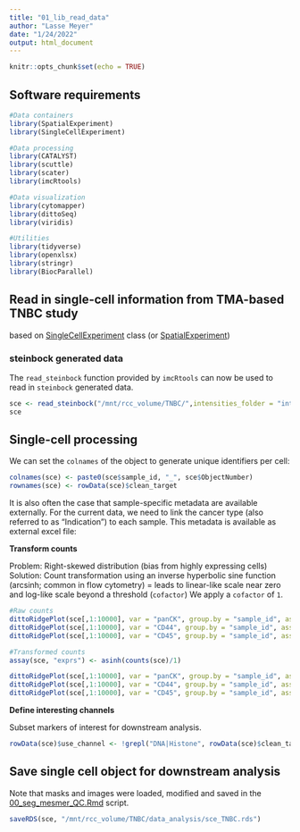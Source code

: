 ```yaml
---
title: "01_lib_read_data"
author: "Lasse Meyer"
date: "1/24/2022"
output: html_document
---
```


```r
knitr::opts_chunk$set(echo = TRUE)
```

## Software requirements

```r
#Data containers
library(SpatialExperiment)
library(SingleCellExperiment)

#Data processing
library(CATALYST)
library(scuttle)
library(scater)
library(imcRtools)

#Data visualization
library(cytomapper)
library(dittoSeq)
library(viridis)

#Utilities
library(tidyverse)
library(openxlsx)
library(stringr)
library(BiocParallel)
```

## Read in single-cell information from TMA-based TNBC study
based on [SingleCellExperiment](https://bioconductor.org/packages/release/bioc/html/SingleCellExperiment.html)
class (or [SpatialExperiment]())

### steinbock generated data
The `read_steinbock` function provided by `imcRtools` can now be used to read in
`steinbock` generated data. 

```r
sce <- read_steinbock("/mnt/rcc_volume/TNBC/",intensities_folder = "intensities_4",regionprops_folder = "regionprops", graphs_folder = "neighbors",return_as = "sce")
sce
```

## Single-cell processing

We can set the `colnames` of the object to generate unique identifiers per cell:

```r
colnames(sce) <- paste0(sce$sample_id, "_", sce$ObjectNumber)
rownames(sce) <- rowData(sce)$clean_target
```

It is also often the case that sample-specific metadata are available externally.
For the current data, we need to link the cancer type (also referred to as "Indication")
to each sample. This metadata is available as external excel file:

**Transform counts**

Problem: Right-skewed distribution (bias from highly expressing cells)
Solution: Count transformation using an inverse hyperbolic sine function (arcsinh; common in flow cytometry) = leads to linear-like scale near zero and log-like scale beyond a threshold (`cofactor`)
We apply a `cofactor` of `1`. 

```r
#Raw counts
dittoRidgePlot(sce[,1:10000], var = "panCK", group.by = "sample_id", assay = "counts")
dittoRidgePlot(sce[,1:10000], var = "CD44", group.by = "sample_id", assay = "counts")
dittoRidgePlot(sce[,1:10000], var = "CD45", group.by = "sample_id", assay = "counts")

#Transformed counts
assay(sce, "exprs") <- asinh(counts(sce)/1)

dittoRidgePlot(sce[,1:10000], var = "panCK", group.by = "sample_id", assay = "exprs")
dittoRidgePlot(sce[,1:10000], var = "CD44", group.by = "sample_id", assay = "exprs")
dittoRidgePlot(sce[,1:10000], var = "CD45", group.by = "sample_id", assay = "exprs")
```

**Define interesting channels**

Subset markers of interest for downstream analysis.

```r
rowData(sce)$use_channel <- !grepl("DNA|Histone", rowData(sce)$clean_target)
```

## Save single cell object for downstream analysis

Note that masks and images were loaded, modified and saved in the [00_seg_mesmer_QC.Rmd]() script. 

```r
saveRDS(sce, "/mnt/rcc_volume/TNBC/data_analysis/sce_TNBC.rds")
```


